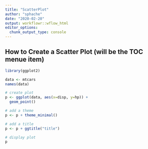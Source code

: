 ```yaml
---
title: "ScatterPlot"
author: "sphache"
date: "2020-02-20"
output: workflowr::wflow_html
editor_options:
  chunk_output_type: console
---
```


## How to Create a Scatter Plot (will be the TOC menue item)

```r
library(ggplot2)

data <- mtcars
names(data)

# create plot
p <- ggplot(data, aes(x=disp, y=hp)) +
  geom_point()

# add a theme
p <- p + theme_minimal()

# add a title
p <- p + ggtitle("title")

# display plot
p

```

